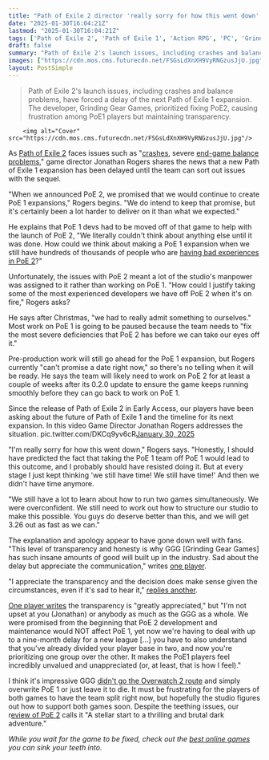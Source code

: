 ```yaml
---
title: "Path of Exile 2 director 'really sorry for how this went down' as he announces new Path of Exile 1 expansion has to be paused: 'How could I justify taking some of the most experienced developers we have off PoE 2 when it's on fire?'"
date: "2025-01-30T16:04:21Z"
lastmod: "2025-01-30T16:04:21Z"
tags: ['Path of Exile 2', 'Path of Exile 1', 'Action RPG', 'PC', 'Grinding Gear Games', 'Game Delay', 'End-Game Balance']
draft: false
summary: "Path of Exile 2's launch issues, including crashes and balance problems, have forced a delay of the next Path of Exile 1 expansion.  The developer, Grinding Gear Games, prioritized fixing PoE2, causing frustration among PoE1 players but maintaining transparency."
images: ["https://cdn.mos.cms.futurecdn.net/FSGsLdXnXH9VyRNGzusJjU.jpg"]
layout: PostSimple
---
```

> Path of Exile 2's launch issues, including crashes and balance problems, have forced a delay of the next Path of Exile 1 expansion.  The developer, Grinding Gear Games, prioritized fixing PoE2, causing frustration among PoE1 players but maintaining transparency.


        <img alt="Cover" src="https://cdn.mos.cms.futurecdn.net/FSGsLdXnXH9VyRNGzusJjU.jpg"/>
        
As [<u>Path of Exile 2</u>](https://www.gamesradar.com/games/action-rpg/path-of-exile-2-classes/) faces issues such as "[<u>crashes</u>](https://www.gamesradar.com/games/action-rpg/path-of-exile-2-dev-says-launch-is-relatively-imminent-after-fixing-a-last-minute-crash-leaves-early-access-buyers-waiting-at-the-login-gates/), severe [<u>end-game balance problems</u>](https://www.gamesradar.com/games/action-rpg/path-of-exile-2-devs-know-the-action-rpg-is-not-rewarding-enough-so-a-patch-is-making-rare-monsters-less-stingy-and-introducing-unlucky-drop-protection-for-the-truly-unfortunate/)," game director Jonathan Rogers shares the news that a new Path of Exile 1 expansion has been delayed until the team can sort out issues with the sequel.

"When we announced PoE 2, we promised that we would continue to create PoE 1 expansions," Rogers begins. "We do intend to keep that promise, but it's certainly been a lot harder to deliver on it than what we expected."

He explains that PoE 1 devs had to be moved off of that game to help with the launch of PoE 2, "We literally couldn't think about anything else until it was done. How could we think about making a PoE 1 expansion when we still have hundreds of thousands of people who are [<u>having bad experiences in PoE 2</u>](https://www.gamesradar.com/games/action-rpg/path-of-exile-2s-latest-patch-is-build-destroying-and-action-rpg-fans-are-now-stuck-with-heavy-nerfs-thanks-to-astronomical-respec-costs/)?"

Unfortunately, the issues with PoE 2 meant a lot of the studio's manpower was assigned to it rather than working on PoE 1. "How could I justify taking some of the most experienced developers we have off PoE 2 when it's on fire," Rogers asks?

He says after Christmas, "we had to really admit something to ourselves." Most work on PoE 1 is going to be paused because the team needs to "fix the most severe deficiencies that PoE 2 has before we can take our eyes off it."

Pre-production work will still go ahead for the PoE 1 expansion, but Rogers currently "can't promise a date right now," so there's no telling when it will be ready. He says the team will likely need to work on PoE 2 for at least a couple of weeks after its 0.2.0 update to ensure the game keeps running smoothly before they can go back to work on PoE 1.

Since the release of Path of Exile 2 in Early Access, our players have been asking about the future of Path of Exile 1 and the timeline for its next expansion. In this video Game Director Jonathan Rogers addresses the situation. pic.twitter.com/DKCq9yv6cR[January 30, 2025](https://twitter.com/pathofexile/status/1884769182409265253)

"I'm really sorry for how this went down," Rogers says. "Honestly, I should have predicted the fact that taking the PoE 1 team off PoE 1 would lead to this outcome, and I probably should have resisted doing it. But at every stage I just kept thinking 'we still have time! We still have time!' And then we didn't have time anymore.

"We still have a lot to learn about how to run two games simultaneously. We were overconfident. We still need to work out how to structure our studio to make this possible. You guys do deserve better than this, and we will get 3.26 out as fast as we can."

The explanation and apology appear to have gone down well with fans. "This level of transparency and honesty is why GGG [Grinding Gear Games] has such insane amounts of good will built up in the industry. Sad about the delay but appreciate the communication," writes [one player](https://x.com/GhazzyTV/status/1884774642839138554).

"I appreciate the transparency and the decision does make sense given the circumstances, even if it's sad to hear it," [replies another](https://x.com/NeverSinkDev/status/1884775160462315559).

[One player writes](https://x.com/VidalPendragon/status/1884796519443796424) the transparency is "greatly appreciated," but "I'm not upset at you (Jonathan) or anybody as much as the GGG as a whole. We were promised from the beginning that PoE 2 development and maintenance would NOT affect PoE 1, yet now we're having to deal with up to a nine-month delay for a new league [...] you have to also understand that you've already divided your player base in two, and now you're prioritizing one group over the other. It makes the PoE1 players feel incredibly unvalued and unappreciated (or, at least, that is how I feel)."

I think it's impressive GGG [didn't go the Overwatch 2 route](https://www.gamesradar.com/the-final-hours-of-overwatch-1-an-unhinged-sendoff-for-a-multiplayer-legend/) and simply overwrite PoE 1 or just leave it to die. It must be frustrating for the players of both games to have the team split right now, but hopefully the studio figures out how to support both games soon. Despite the teething issues, our r[eview of PoE 2](https://www.gamesradar.com/games/action-rpg/path-of-exile-2-review-early-access/) calls it "A stellar start to a thrilling and brutal dark adventure."

*While you wait for the game to be fixed, check out the *[<em>best online games</em>](https://www.gamesradar.com/best-online-games/)* you can sink your teeth into.*
        